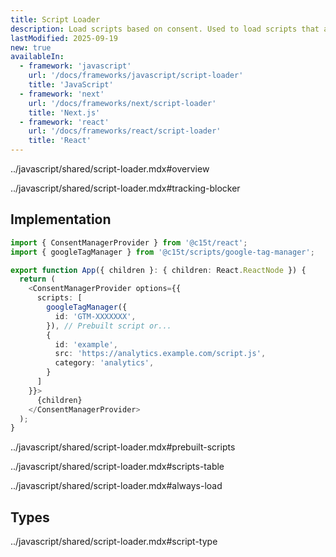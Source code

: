 ```yaml
---
title: Script Loader
description: Load scripts based on consent. Used to load scripts that are not necessary for the user's consent, such as analytics scripts.
lastModified: 2025-09-19
new: true
availableIn:
  - framework: 'javascript'
    url: '/docs/frameworks/javascript/script-loader'
    title: 'JavaScript'
  - framework: 'next'
    url: '/docs/frameworks/next/script-loader'
    title: 'Next.js'
  - framework: 'react'
    url: '/docs/frameworks/react/script-loader'
    title: 'React'
---
```


<import>../javascript/shared/script-loader.mdx#overview</import>

<import>../javascript/shared/script-loader.mdx#tracking-blocker</import>

## Implementation

```ts
import { ConsentManagerProvider } from '@c15t/react';
import { googleTagManager } from '@c15t/scripts/google-tag-manager';

export function App({ children }: { children: React.ReactNode }) {
  return (
    <ConsentManagerProvider options={{
      scripts: [
        googleTagManager({
          id: 'GTM-XXXXXXX',
        }), // Prebuilt script or...
        {
          id: 'example',
          src: 'https://analytics.example.com/script.js',
          category: 'analytics',
        }
      ]
    }}>
      {children}
    </ConsentManagerProvider>
  );
}
```

<import>../javascript/shared/script-loader.mdx#prebuilt-scripts</import>

<import>../javascript/shared/script-loader.mdx#scripts-table</import>

<import>../javascript/shared/script-loader.mdx#always-load</import>

## Types

<import>../javascript/shared/script-loader.mdx#script-type</import>
